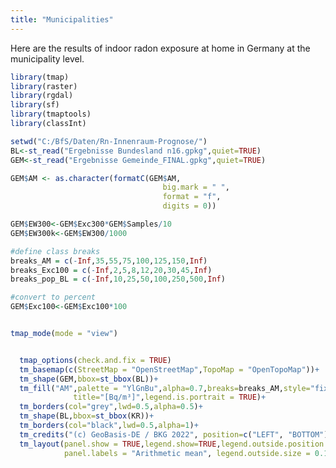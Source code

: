 ```yaml
---
title: "Municipalities"
---
```


Here are the results of indoor radon exposure at home in Germany at the municipality level. 


```r
library(tmap)
library(raster)
library(rgdal)
library(sf)
library(tmaptools)
library(classInt)

setwd("C:/BfS/Daten/Rn-Innenraum-Prognose/")
BL<-st_read("Ergebnisse Bundesland n16.gpkg",quiet=TRUE)
GEM<-st_read("Ergebnisse Gemeinde_FINAL.gpkg",quiet=TRUE)

GEM$AM <- as.character(formatC(GEM$AM,
                                  big.mark = " ", 
                                  format = "f", 
                                  digits = 0))

GEM$EW300<-GEM$Exc300*GEM$Samples/10
GEM$EW300k<-GEM$EW300/1000

#define class breaks
breaks_AM = c(-Inf,35,55,75,100,125,150,Inf)
breaks_Exc100 = c(-Inf,2,5,8,12,20,30,45,Inf)
breaks_pop_BL = c(-Inf,10,25,50,100,250,500,Inf)

#convert to percent
GEM$Exc100<-GEM$Exc100*100


tmap_mode(mode = "view")


  tmap_options(check.and.fix = TRUE)
  tm_basemap(c(StreetMap = "OpenStreetMap",TopoMap = "OpenTopoMap"))+
  tm_shape(GEM,bbox=st_bbox(BL))+
  tm_fill("AM",palette = "YlGnBu",alpha=0.7,breaks=breaks_AM,style="fixed",
              title="[Bq/m³]",legend.is.portrait = TRUE)+
  tm_borders(col="grey",lwd=0.5,alpha=0.5)+
  tm_shape(BL,bbox=st_bbox(KR))+
  tm_borders(col="black",lwd=0.5,alpha=1)+
  tm_credits("(c) GeoBasis-DE / BKG 2022", position=c("LEFT", "BOTTOM"))+
  tm_layout(panel.show = TRUE,legend.show=TRUE,legend.outside.position = "right",legend.outside = TRUE,
            panel.labels = "Arithmetic mean", legend.outside.size = 0.1,panel.label.size = 1)

```

